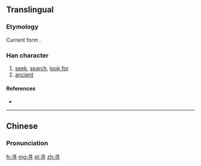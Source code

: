 {{also|尋}}
==Translingual==
{{zh-hanzi-box|寻|[[尋]]}}

===Etymology===
{{Han simp|尋|f=工|t=&nbsp;|f2=口|t2=&nbsp;}}

Current form {{Han compound|又|t1=hand|寸|t2=hand}}.

===Han character===
{{Han char|rn=41|rad=寸|as=03|sn=6|four=|canj=尸一木戈 (SMDI)|ids=⿱[[彐]][[寸]]}}

# [[seek]], [[search]], [[look for]]
# [[ancient]]

====References====
* {{Han ref|kx=0293.331|hdz=10504.010|uh=5BFB|ud=23547}}

----

==Chinese==
{{zh-hanzi-box|寻|[[尋]]}}

===Pronunciation===
{{zh-pron
|m=xún,xín
|c=cam4
|mc=y
|oc=y
|ma=Zh-xún.ogg
|cat=v,a
}}

[[fr:寻]]
[[mg:寻]]
[[pl:寻]]
[[zh:寻]]